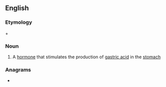==English==

===Etymology===
{{etyl|grc|en}} {{m|grc|γαστήρ}} + {{m|en|-in}}

===Noun===
{{wikipedia}}
{{en-noun|~}}

# {{lb|en|hormone}} A [[hormone]] that stimulates the production of [[gastric acid]] in the [[stomach]]

===Anagrams===
* {{anagrams|en|a=aginrst|Gartins|Staring|gratins|ratings|staring|tarings|tringas}}